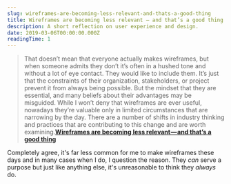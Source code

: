 ```yaml
---
slug: wireframes-are-becoming-less-relevant-and-thats-a-good-thing
title: Wireframes are becoming less relevant — and that’s a good thing
description: A short reflection on user experience and design.
date: 2019-03-06T00:00:00.000Z
readingTime: 1
---
```


>That doesn’t mean that everyone actually makes wireframes, but when someone admits they don’t it’s often in a hushed tone and without a lot of eye contact. They would like to include them. It’s just that the constraints of their organization, stakeholders, or project prevent it from always being possible. But the mindset that they are essential, and many beliefs about their advantages may be misguided. While I won’t deny that wireframes are ever useful, nowadays they’re valuable only in limited circumstances that are narrowing by the day. There are a number of shifts in industry thinking and practices that are contributing to this change and are worth examining.**<a href="https://medium.com/@seandexter1/wireframes-are-becoming-less-relevant-and-thats-a-good-thing-e66b30724a27?ref=uxdesignweekly">Wireframes are becoming less relevant — and that’s a good thing</a>**

Completely agree, it's far less common for me to make wireframes these days and in many cases when I do, I question the reason. They _can_ serve a purpose but just like anything else, it's unreasonable to think they _always_ do.
